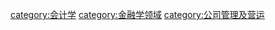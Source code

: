 {{Catnav|頁面分類|人类社会|经济|金融|金融学}}
{{Catnav|頁面分類|人类社会|经济|金融|会计学}}
{{Catnav|頁面分類|人类社会|经济|经济学|金融学}}
{{Catnav|頁面分類|人类社会|经济|管理学|金融学}}
{{Catnav|頁面分類|人类社会|经济|会计学}}
{{Catnav|頁面分類|人类社会|组织|管理学|金融学}}
{{Catnav|頁面分類|人类社会|组织|企業|公司}}
{{Catnav|頁面分類|人类社会|组织|企業|会计学}}
{{Catnav|頁面分類|人类社会|社会科学|管理学|金融学}}
{{Catnav|頁面分類|人类社会|法律|法人|公司}}

{{catmore|财务管理}}

[[category:会计学|category:会计学]]
[[category:金融学领域|category:金融学领域]]
[[category:公司管理及营运|category:公司管理及营运]]